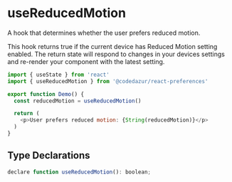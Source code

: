 # useReducedMotion

A hook that determines whether the user prefers reduced motion. 

This hook returns true if the current device has Reduced Motion setting enabled. 
The return state will respond to changes in your devices settings and re-render your 
component with the latest setting.

```js
import { useState } from 'react'
import { useReducedMotion } from '@codedazur/react-preferences'

export function Demo() {
  const reducedMotion = useReducedMotion()

  return (
    <p>User prefers reduced motion: {String(reducedMotion)}</p>
  )
}
```

## Type Declarations

```js
declare function useReducedMotion(): boolean;
````

